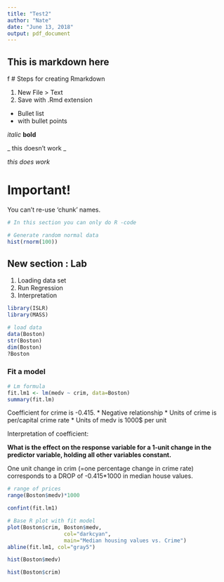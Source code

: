```yaml
---
title: "Test2"
author: "Nate"
date: "June 13, 2018"
output: pdf_document
---
```


## This is markdown here 
f
# Steps for creating Rmarkdown

1. New File > Text 
2. Save with .Rmd extension

* Bullet list 
* with bullet points

_italic_
**bold**

_ this doesn't work _ 


_this does work_ 


# Important! 

You can't re-use 'chunk' names. 

```r
# In this section you can only do R -code 

# Generate random normal data
hist(rnorm(100))

```


## New section : Lab 

1. Loading data set 
2. Run Regression 
3. Interpretation 

```r
library(ISLR)
library(MASS)

# load data
data(Boston)
str(Boston)
dim(Boston)
?Boston
```

### Fit a model 

```r
# Lm formula
fit.lm1 <- lm(medv ~ crim, data=Boston)
summary(fit.lm)
```

Coefficient for crime is -0.415. 
* Negative relationship
* Units of crime is per/capital crime rate
* Units of medv is 1000$ per unit 

Interpretation of coefficient:

**What is the effect on the response 
variable for a 1-unit change in the predictor variable, 
holding all other variables constant.**

One unit change in crim (=one percentage change in crime rate)
corresponds to a DROP of -0.415*1000 in median house values. 

```r
# range of prices
range(Boston$medv)*1000

```

```r
confint(fit.lm1)

```

```r
# Base R plot with fit model
plot(Boston$crim, Boston$medv, 
                  col="darkcyan", 
                  main="Median housing values vs. Crime")
abline(fit.lm1, col="gray5")

```

```r
hist(Boston$medv)
```
```r
hist(Boston$crim)
```



